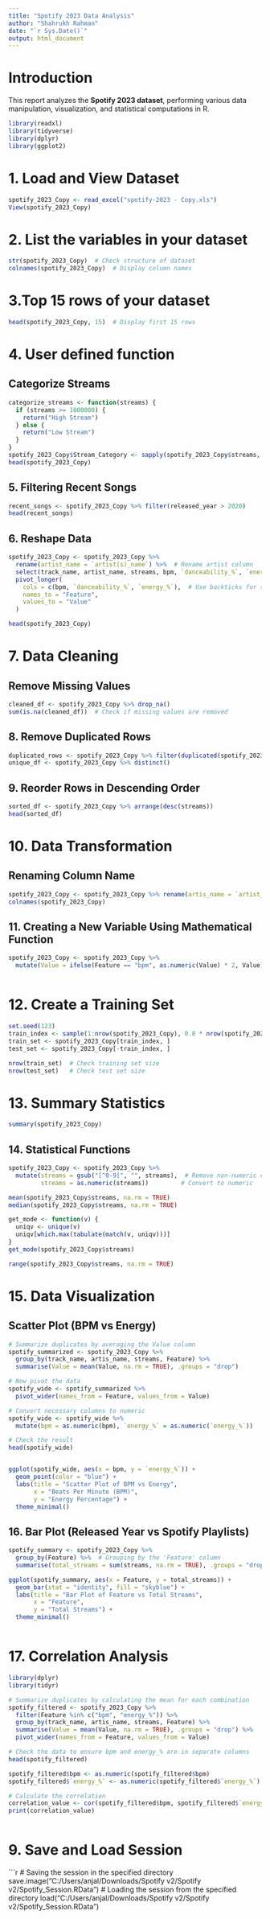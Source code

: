 ---
title: "Spotify 2023 Data Analysis"
author: "Shahrukh Rahman"
date: "`r Sys.Date()`"
output: html_document
---

# **Introduction**
This report analyzes the **Spotify 2023 dataset**, performing various data manipulation, visualization, and statistical computations in R.

```{r setup, include=FALSE}
library(readxl)
library(tidyverse)
library(dplyr)
library(ggplot2)
```

# **1. Load and View Dataset**

```{r}
spotify_2023_Copy <- read_excel("spotify-2023 - Copy.xls")
View(spotify_2023_Copy)
```

# **2. List the variables in your dataset **
```{r}
str(spotify_2023_Copy)  # Check structure of dataset
colnames(spotify_2023_Copy)  # Display column names
```
# **3.Top 15 rows of your dataset **
```{r}
head(spotify_2023_Copy, 15)  # Display first 15 rows
```

# **4. User defined function **
## **Categorize Streams**
```{r}
categorize_streams <- function(streams) {
  if (streams >= 1000000) {
    return("High Stream")
  } else {
    return("Low Stream")
  }
}
spotify_2023_Copy$Stream_Category <- sapply(spotify_2023_Copy$streams, categorize_streams)
head(spotify_2023_Copy)
```

## **5. Filtering Recent Songs**
```{r}
recent_songs <- spotify_2023_Copy %>% filter(released_year > 2020)
head(recent_songs)
```

## **6. Reshape Data**
```{r}
spotify_2023_Copy <- spotify_2023_Copy %>%
  rename(artist_name = `artist(s)_name`) %>%  # Rename artist column
  select(track_name, artist_name, streams, bpm, `danceability_%`, `energy_%`) %>%  # Select columns
  pivot_longer(
    cols = c(bpm, `danceability_%`, `energy_%`),  # Use backticks for special names
    names_to = "Feature",
    values_to = "Value"
  )

head(spotify_2023_Copy)
```

# **7. Data Cleaning**
## **Remove Missing Values**
```{r}
cleaned_df <- spotify_2023_Copy %>% drop_na()
sum(is.na(cleaned_df))  # Check if missing values are removed
```

## **8. Remove Duplicated Rows**
```{r}
duplicated_rows <- spotify_2023_Copy %>% filter(duplicated(spotify_2023_Copy))
unique_df <- spotify_2023_Copy %>% distinct()
```

## **9. Reorder Rows in Descending Order**
```{r}
sorted_df <- spotify_2023_Copy %>% arrange(desc(streams))
head(sorted_df)
```

# **10. Data Transformation**
## **Renaming  Column Name**
```{r}
spotify_2023_Copy <- spotify_2023_Copy %>% rename(artis_name = `artist_name`)
colnames(spotify_2023_Copy)
```

## **11. Creating a New Variable Using Mathematical Function**
```{r}
spotify_2023_Copy <- spotify_2023_Copy %>%
  mutate(Value = ifelse(Feature == "bpm", as.numeric(Value) * 2, Value))



```

# **12. Create a Training Set**
```{r}
set.seed(123)
train_index <- sample(1:nrow(spotify_2023_Copy), 0.8 * nrow(spotify_2023_Copy))
train_set <- spotify_2023_Copy[train_index, ]
test_set <- spotify_2023_Copy[-train_index, ]
```

```{r}
nrow(train_set)  # Check training set size
nrow(test_set)   # Check test set size
```

# **13. Summary Statistics**
```{r}
summary(spotify_2023_Copy)
```

## **14. Statistical Functions**
```{r}
spotify_2023_Copy <- spotify_2023_Copy %>%
  mutate(streams = gsub("[^0-9]", "", streams),  # Remove non-numeric characters
         streams = as.numeric(streams))         # Convert to numeric

mean(spotify_2023_Copy$streams, na.rm = TRUE)
median(spotify_2023_Copy$streams, na.rm = TRUE)

```

```{r}
get_mode <- function(v) {
  uniqv <- unique(v)
  uniqv[which.max(tabulate(match(v, uniqv)))]
}
get_mode(spotify_2023_Copy$streams)
```

```{r}
range(spotify_2023_Copy$streams, na.rm = TRUE)
```

# **15. Data Visualization**
## **Scatter Plot (BPM vs Energy)**
```{r}
# Summarize duplicates by averaging the Value column
spotify_summarized <- spotify_2023_Copy %>%
  group_by(track_name, artis_name, streams, Feature) %>%
  summarise(Value = mean(Value, na.rm = TRUE), .groups = "drop")

# Now pivot the data
spotify_wide <- spotify_summarized %>%
  pivot_wider(names_from = Feature, values_from = Value)

# Convert necessary columns to numeric
spotify_wide <- spotify_wide %>%
  mutate(bpm = as.numeric(bpm), `energy_%` = as.numeric(`energy_%`))

# Check the result
head(spotify_wide)


ggplot(spotify_wide, aes(x = bpm, y = `energy_%`)) +
  geom_point(color = "blue") +
  labs(title = "Scatter Plot of BPM vs Energy",
       x = "Beats Per Minute (BPM)",
       y = "Energy Percentage") +
  theme_minimal()

```

## **16. Bar Plot (Released Year vs Spotify Playlists)**
```{r}
spotify_summary <- spotify_2023_Copy %>%
  group_by(Feature) %>%  # Grouping by the 'Feature' column
  summarise(total_streams = sum(streams, na.rm = TRUE), .groups = "drop")

ggplot(spotify_summary, aes(x = Feature, y = total_streams)) +
  geom_bar(stat = "identity", fill = "skyblue") +
  labs(title = "Bar Plot of Feature vs Total Streams",
       x = "Feature",
       y = "Total Streams") +
  theme_minimal()



```

# **17. Correlation Analysis**
```{r}
library(dplyr)
library(tidyr)

# Summarize duplicates by calculating the mean for each combination
spotify_filtered <- spotify_2023_Copy %>%
  filter(Feature %in% c("bpm", "energy_%")) %>%
  group_by(track_name, artis_name, streams, Feature) %>%
  summarise(Value = mean(Value, na.rm = TRUE), .groups = "drop") %>%
  pivot_wider(names_from = Feature, values_from = Value)

# Check the data to ensure bpm and energy_% are in separate columns
head(spotify_filtered)

spotify_filtered$bpm <- as.numeric(spotify_filtered$bpm)
spotify_filtered$`energy_%` <- as.numeric(spotify_filtered$`energy_%`)

# Calculate the correlation
correlation_value <- cor(spotify_filtered$bpm, spotify_filtered$`energy_%`, use = "complete.obs", method = "pearson")
print(correlation_value)



```

# **9. Save and Load Session**
```{r}
# Saving the session in the specified directory
save.image("C:/Users/anjal/Downloads/Spotify v2/Spotify v2/Spotify_Session.RData")
# Loading the session from the specified directory
load("C:/Users/anjal/Downloads/Spotify v2/Spotify v2/Spotify_Session.RData")


